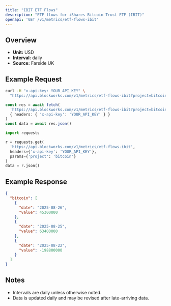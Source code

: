```yaml
---
title: "IBIT ETF Flows"
description: "ETF flows for iShares Bitcoin Trust ETF (IBIT)"
openapi: 'GET /v1/metrics/etf-flows-ibit'
---
```


## Overview

- **Unit:** USD
- **Interval:** daily
- **Source:** Farside UK

## Example Request

<CodeGroup>

```bash cURL
curl -H "x-api-key: YOUR_API_KEY" \
  "https://api.blockworks.com/v1/metrics/etf-flows-ibit?project=bitcoin"
```

```typescript TypeScript
const res = await fetch(
  'https://api.blockworks.com/v1/metrics/etf-flows-ibit?project=bitcoin',
  { headers: { 'x-api-key': 'YOUR_API_KEY' } }
)
const data = await res.json()
```

```python Python
import requests

r = requests.get(
  'https://api.blockworks.com/v1/metrics/etf-flows-ibit',
  headers={'x-api-key': 'YOUR_API_KEY'},
  params={'project': 'bitcoin'}
)
data = r.json()
```

</CodeGroup>

## Example Response

```json
{
  "bitcoin": [
    {
      "date": "2025-08-26",
      "value": 45300000
    },
    {
      "date": "2025-08-25",
      "value": 63400000
    },
    {
      "date": "2025-08-22",
      "value": -198800000
    }
  ]
}
```

## Notes
- Intervals are daily unless otherwise noted.
- Data is updated daily and may be revised after late-arriving data.

